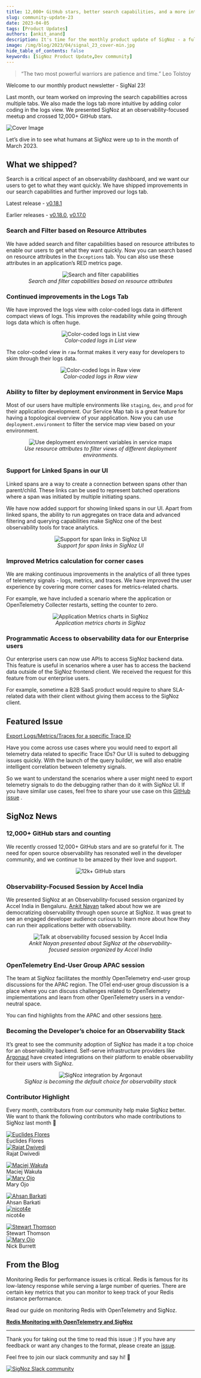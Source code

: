 ```yaml
---
title: 12,000+ GitHub stars, better search capabilities, and a more intuitive Logs tab - SigNal 23
slug: community-update-23
date: 2023-04-05
tags: [Product Updates]
authors: [ankit_anand]
description: It's time for the monthly product update of SigNoz - a full-stack open-source observability platform. Find out what we've been upto at SigNoz during March, 2023.
image: /img/blog/2023/04/signal_23_cover-min.jpg
hide_table_of_contents: false
keywords: [SigNoz Product Update,Dev community]
---
```

> “The two most powerful warriors are patience and time.” 
> Leo Tolstoy

Welcome to our monthly product newsletter - SigNal 23!

Last month, our team worked on improving the search capabilities across multiple tabs. We also made the logs tab more intuitive by adding color coding in the logs view. We presented SigNoz at an observability-focused meetup and crossed 12,000+ GitHub stars.



![Cover Image](/img/blog/2023/04/signal_23_cover.webp)

Let’s dive in to see what humans at SigNoz were up to in the month of March 2023.

## What we shipped?

Search is a critical aspect of an observability dashboard, and we want our users to get to what they want quickly. We have shipped improvements in our search capabilities and further improved our logs tab.

Latest release - <a href = "https://github.com/SigNoz/signoz/releases/tag/v0.18.1" rel="noopener noreferrer nofollow" target="_blank" >v0.18.1</a>

Earlier releases - <a href = "https://github.com/SigNoz/signoz/releases/tag/v0.18.0" rel="noopener noreferrer nofollow" target="_blank" >v0.18.0</a>, <a href = "https://github.com/SigNoz/signoz/releases/tag/v0.17.0" rel="noopener noreferrer nofollow" target="_blank" >v0.17.0</a>

### Search and Filter based on Resource Attributes

We have added search and filter capabilities based on resource attributes to enable our users to get what they want quickly. Now you can search based on resource attributes in the `Exceptions` tab. You can also use these attributes in an application’s RED metrics page.

<figure data-zoomable align='center'>
    <img src="/img/blog/2023/04/search_filter_resource_attribute_1.webp" alt="Search and filter capabilities"/>
    <figcaption><i>Search and filter capabilities based on resource attributes</i></figcaption>
</figure>



### Continued improvements in the Logs Tab

We have improved the logs view with color-coded logs data in different compact views of logs. This improves the readability while going through logs data which is often huge.

<figure data-zoomable align='center'>
    <img src="/img/blog/2023/04/logs_list_color.webp" alt="Color-coded logs in List view"/>
    <figcaption><i>Color-coded logs in List view</i></figcaption>
</figure>



The color-coded view in `raw` format makes it very easy for developers to skim through their logs data.

<figure data-zoomable align='center'>
    <img src="/img/blog/2023/04/logs_raw_color.webp" alt="Color-coded logs in Raw view"/>
    <figcaption><i>Color-coded logs in Raw view</i></figcaption>
</figure>



### Ability to filter by deployment environment in Service Maps

Most of our users have multiple environments like `staging`, `dev`, and `prod` for their application development. Our Service Map tab is a great feature for having a topological overview of your application. Now you can use `deployment.environment` to filter the service map view based on your environment.

<figure data-zoomable align='center'>
    <img src="/img/blog/2023/04/search_service_map.webp" alt="Use deployment environment variables in service maps"/>
    <figcaption><i>Use resource attributes to filter views of different deployment environments.</i></figcaption>
</figure>



### Support for Linked Spans in our UI

Linked spans are a way to create a connection between spans other than parent/child. These links can be used to represent batched operations where a span was initiated by multiple initiating spans.

We have now added support for showing linked spans in our UI. Apart from linked spans, the ability to run aggregates on trace data and advanced filtering and querying capabilities make SigNoz one of the best observability tools for trace analytics.

<figure data-zoomable align='center'>
    <img src="/img/blog/2023/04/span_links.webp" alt="Support for span links in SigNoz UI"/>
    <figcaption><i>Support for span links in SigNoz UI</i></figcaption>
</figure>



### Improved Metrics calculation for corner cases

We are making continuous improvements in the analytics of all three types of telemetry signals - logs, metrics, and traces. We have improved the user experience by covering more corner cases for metrics-related charts.

For example, we have included a scenario where the application or OpenTelemetry Collecter restarts, setting the counter to zero.

<figure data-zoomable align='center'>
    <img src="/img/blog/common/signoz_charts_application_metrics.webp" alt="Application Metrics charts in SigNoz"/>
    <figcaption><i>Application metrics charts in SigNoz</i></figcaption>
</figure>



### Programmatic Access to observability data for our Enterprise users

Our enterprise users can now use APIs to access SigNoz backend data. This feature is useful in scenarios where a user has to access the backend data outside of the SigNoz frontend client. We received the request for this feature from our enterprise users.

For example, sometime a B2B SaaS product would require to share SLA-related data with their client without giving them access to the SigNoz client.

## Featured Issue

<a href = "https://github.com/SigNoz/signoz/issues/2467" rel="noopener noreferrer nofollow" target="_blank" >Export Logs/Metrics/Traces for a specific Trace ID</a>

Have you come across use cases where you would need to export all telemetry data related to specific Trace IDs? Our UI is suited to debugging issues quickly. With the launch of the query builder, we will also enable intelligent correlation between telemetry signals.

So we want to understand the scenarios where a user might need to export telemetry signals to do the debugging rather than do it with SigNoz UI. If you have similar use cases, feel free to share your use case on this <a href = "https://github.com/SigNoz/signoz/issues/2467" rel="noopener noreferrer nofollow" target="_blank" >GitHub issue</a>
.

## SigNoz News

### 12,000+ GitHub stars and counting

We recently crossed 12,000+ GitHub stars and are so grateful for it. The need for open source observability has resonated well in the developer community, and we continue to be amazed by their love and support.

<figure data-zoomable align='center'>
    <img src="/img/blog/2023/04/12k_github_stars.webp" alt="12k+ GitHub stars"/>
</figure>



### Observability-Focused Session by Accel India

We presented SigNoz at an Observability-focused session organized by Accel India in Bengaluru. <a href = "https://www.linkedin.com/in/ankitnayan/" rel="noopener noreferrer nofollow" target="_blank" >Ankit Nayan</a> talked about how we are democratizing observability through open source at SigNoz. It was great to see an engaged developer audience curious to learn more about how they can run their applications better with observability.

<figure data-zoomable align='center'>
    <img src="/img/blog/2023/04/ankit_observability_at_accel.webp" alt="Talk at observability focused session by Accel India"/>
    <figcaption><i>Ankit Nayan presented about SigNoz at the observability-focused session organized by Accel India</i></figcaption>
</figure>



### OpenTelemetry End-User Group APAC session

The team at SigNoz facilitates the monthly OpenTelemetry end-user group discussions for the APAC region. The OTel end-user group discussion is a place where you can discuss challenges related to OpenTelemetry implementations and learn from other OpenTelemetry users in a vendor-neutral space.

You can find highlights from the APAC and other sessions <a href = "https://opentelemetry.io/blog/2023/end-user-discussions-03/" rel="noopener noreferrer nofollow" target="_blank" >here</a>.

### Becoming the Developer’s choice for an Observability Stack

It’s great to see the community adoption of SigNoz has made it a top choice for an observability backend. Self-serve infrastructure providers like <a href = "https://www.argonaut.dev/" rel="noopener noreferrer nofollow" target="_blank" >Argonaut</a> have created integrations on their platform to enable observability for their users with SigNoz.

<figure data-zoomable align='center'>
    <img src="/img/blog/2023/04/agronaut_signoz_integration.webp" alt="SigNoz integration by Argonaut"/>
    <figcaption><i>SigNoz is becoming the default choice for observability stack</i></figcaption>
</figure>



### Contributor Highlight

Every month, contributors from our community help make SigNoz better. We want to thank the following contributors who made contributions to SigNoz last month 🤗

<div class="row">
    <div class="col col--6">
      <div class="avatar">
      <a
         class="avatar__photo-link avatar__photo avatar__photo--lg"
         href="https://github.com/euclidesflores"
      >
         <img
            alt="Euclides Flores"
            src="https://avatars.githubusercontent.com/u/4399194?v=4"
         />
      </a>
      <div class="avatar__intro">
         <div class="avatar__name">Euclides Flores</div>
         <small class="avatar__subtitle">
         </small>
      </div>
      </div>
   </div>
    <div class="col col--6">
      <div class="avatar">
      <a
         class="avatar__photo-link avatar__photo avatar__photo--lg"
         href="https://github.com/rkmdCodes"
      >
         <img
            alt="Rajat Dwivedi"
            src="https://avatars.githubusercontent.com/u/113243168?v=4"
         />
      </a>
      <div class="avatar__intro">
         <div class="avatar__name">Rajat Dwivedi</div>
         <small class="avatar__subtitle">
         </small>
      </div>
      </div>
   </div>
</div>

<p></p>

<div class="row">
    <div class="col col--6">
      <div class="avatar">
      <a
         class="avatar__photo-link avatar__photo avatar__photo--lg"
         href="https://github.com/adderek"
      >
         <img
            alt="Maciej Wakuła"
            src="https://avatars.githubusercontent.com/u/4175039?v=4"
         />
      </a>
      <div class="avatar__intro">
         <div class="avatar__name">Maciej Wakuła</div>
         <small class="avatar__subtitle">
         </small>
      </div>
      </div>
   </div>
    <div class="col col--6">
      <div class="avatar">
      <a
         class="avatar__photo-link avatar__photo avatar__photo--lg"
         href="https://github.com/maryojo"
      >
         <img
            alt="Mary Ojo"
            src="https://avatars.githubusercontent.com/u/38431519?v=4"
         />
      </a>
      <div class="avatar__intro">
         <div class="avatar__name">Mary Ojo</div>
         <small class="avatar__subtitle">
         </small>
      </div>
      </div>
   </div>
</div>

<p></p>

<div class="row">
    <div class="col col--6">
      <div class="avatar">
      <a
         class="avatar__photo-link avatar__photo avatar__photo--lg"
         href="https://github.com/ahsanbarkati"
      >
         <img
            alt="Ahsan Barkati"
            src="https://avatars.githubusercontent.com/u/11457225?v=4"
         />
      </a>
      <div class="avatar__intro">
         <div class="avatar__name">Ahsan Barkati</div>
         <small class="avatar__subtitle">
         </small>
      </div>
      </div>
   </div>

   <div class="col col--6">
      <div class="avatar">
      <a
         class="avatar__photo-link avatar__photo avatar__photo--lg"
         href="https://github.com/nicot4e"
      >
         <img
            alt="nicot4e"
            src="https://avatars.githubusercontent.com/u/126189803?v=4"
         />
      </a>
      <div class="avatar__intro">
         <div class="avatar__name">nicot4e</div>
         <small class="avatar__subtitle">
         </small>
      </div>
      </div>
   </div>
</div>

<p></p>

<div class="row">
    <div class="col col--6">
      <div class="avatar">
      <a
         class="avatar__photo-link avatar__photo avatar__photo--lg"
         href="https://github.com/sthomson-wyn"
      >
         <img
            alt="Stewart Thomson"
            src="https://avatars.githubusercontent.com/u/108886656?v=4"
         />
      </a>
      <div class="avatar__intro">
         <div class="avatar__name">Stewart Thomson</div>
         <small class="avatar__subtitle">
         </small>
      </div>
      </div>
   </div>
    <div class="col col--6">
      <div class="avatar">
      <a
         class="avatar__photo-link avatar__photo avatar__photo--lg"
         href="https://github.com/nickb937"
      >
         <img
            alt="Mary Ojo"
            src="https://avatars.githubusercontent.com/u/1443207?v=4"
         />
      </a>
      <div class="avatar__intro">
         <div class="avatar__name">Nick Burrett</div>
         <small class="avatar__subtitle">
         </small>
      </div>
      </div>
   </div>
</div>

<p></p>

## From the Blog

Monitoring Redis for performance issues is critical. Redis is famous for its low-latency response while serving a large number of queries. There are certain key metrics that you can monitor to keep track of your Redis instance performance.

Read our guide on monitoring Redis with OpenTelemetry and SigNoz.

**[Redis Monitoring with OpenTelemetry and SigNoz](https://signoz.io/blog/redis-opentelemetry/)**

---

Thank you for taking out the time to read this issue :) If you have any feedback or want any changes to the format, please create an <a href = "https://github.com/SigNoz/signoz/issues" rel="noopener noreferrer nofollow" target="_blank" >issue</a>.

Feel free to join our slack community and say hi! 👋

[![SigNoz Slack community](/img/blog/common/join_slack_cta.webp)](https://signoz.io/slack)
